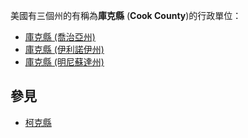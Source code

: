 美國有三個州的有稱為'''庫克縣''' ('''Cook County''')的行政單位：
* [[庫克縣_(喬治亞州)|庫克縣 (喬治亞州)]]
* [[庫克縣_(伊利諾伊州)|庫克縣 (伊利諾伊州)]]
* [[庫克縣_(明尼蘇達州)|庫克縣 (明尼蘇達州)]]
==參見==
* [[柯克縣|柯克縣]]
{{disambig|K庫克縣|Cat=三字县名消歧义}}